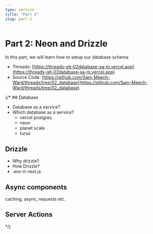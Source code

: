 ```yaml
---
type: section
title: "Part 2"
slug: part-2
---
```


# Part 2: Neon and Drizzle

In this part, we will learn how to setup our database schema

- Threads: [https://threads-git-02database-sa-m.vercel.app](https://threads-git-02database-sa-m.vercel.app)
- Source Code: [https://github.com/Sam-Meech-Ward/threads/tree/02_database](https://github.com/Sam-Meech-Ward/threads/tree/02_database)



{/* ## Database

* Database as a service?
* Which database as a service?
  * vercel postgres
  * neon 
  * planet scale
  * turso 


## Drizzle 

* Why drizzle?
* How Drizzle?
* .env in next.js 

## Async components 

caching, async, requests etc. 

## Server Actions 
 */}
